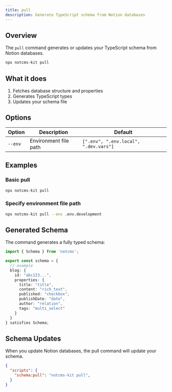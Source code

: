 ```yaml
---
title: pull
description: Generate TypeScript schema from Notion databases
---
```


## Overview

The `pull` command generates or updates your TypeScript schema from Notion databases.

```bash
npx notcms-kit pull
```

## What it does

1. Fetches database structure and properties
2. Generates TypeScript types
3. Updates your schema file

## Options

| Option | Description | Default |
|--------|-------------|---------|
| `--env` | Environment file path | `[".env", ".env.local", ".dev.vars"]` |

## Examples

### Basic pull

```bash
npx notcms-kit pull
```

### Specify environment file path

```bash
npx notcms-kit pull --env .env.development
```

## Generated Schema

The command generates a fully typed schema:

```typescript
import { Schema } from 'notcms';

export const schema = {
  // example
  blog: {
    id: "abc123...",
    properties: {
      title: "title",
      content: "rich_text",
      published: "checkbox",
      publishDate: "date",
      author: "relation",
      tags: "multi_select"
    }
  }
} satisfies Schema;
```

## Schema Updates

When you update Notion databases, the pull command will update your schema.

```json
{
  "scripts": {
    "schema:pull": "notcms-kit pull",
  }
}
```